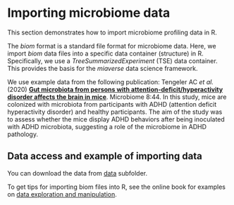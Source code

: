 # Importing microbiome data

This section demonstrates how to import microbiome profiling data in R.


The _biom_ format is a standard file format for microbiome data. Here,
we import _biom_ data files into a specific data container (structure)
in R. Specifically, we use a _TreeSummarizedExperiment_ (TSE) data
container. This provides the basis for the _miaverse_ data science
framework.

We use example data from the following publication: Tengeler AC _et
al._ (2020) [**Gut microbiota from persons with
attention-deficit/hyperactivity disorder affects the brain in
mice**](https://doi.org/10.1186/s40168-020-00816-x). Microbiome
8:44. In this study, mice are colonized with microbiota from
participants with ADHD (attention deficit hyperactivity disorder) and
healthy participants.  The aim of the study was to assess whether the
mice display ADHD behaviors after being inoculated with ADHD
microbiota, suggesting a role of the microbiome in ADHD pathology.

## Data access and example of importing data

You can download the data from
  [data](https://github.com/microbiome/course_2021_radboud/tree/main/data)
  subfolder.

To get tips for importing biom files into R, see the online book for examples on 
[data exploration and manipulation](https://microbiome.github.io/OMA/data-introduction.html#loading-experimental-microbiome-data).